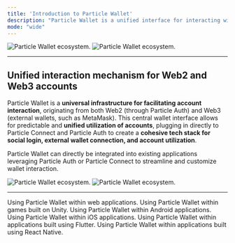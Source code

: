 ```yaml
---
title: 'Introduction to Particle Wallet'
description: "Particle Wallet is a unified interface for interacting with accounts from various origins (Particle Auth, external wallets, etc.)"
mode: "wide"
---
```


<img
  className="block dark:hidden"
  src="/api-reference/wallet/images/wallet.png"
  alt="Particle Wallet ecosystem."
/>
<img
  className="hidden dark:block"
  src="/api-reference/wallet/images/wallet.png"
  alt="Particle Wallet ecosystem."
/>

***

## Unified interaction mechanism for Web2 and Web3 accounts

Particle Wallet is a **universal infrastructure for facilitating account interaction**, originating from both Web2 (through Particle Auth) and Web3 (external wallets, such as MetaMask). This central wallet interface allows for predictable and **unified utilization of accounts**, plugging in directly to Particle Connect and Particle Auth to create a **cohesive tech stack for social login, external wallet connection, and account utilization**.

Particle Wallet can directly be integrated into existing applications leveraging Particle Auth or Particle Connect to streamline and customize wallet interaction.

<img
  className="block dark:hidden"
  src="/api-reference/wallet/images/ecosystem.png"
  alt="Particle Wallet ecosystem."
/>
<img
  className="hidden dark:block"
  src="/api-reference/wallet/images/ecosystem.png"
  alt="Particle Wallet ecosystem."
/>

***

<CardGroup cols={3}>
  <Card title="Web" href="/api-reference/wallet/desktop/web">
    Using Particle Wallet within web applications.
  </Card>
  <Card title="Unity SDK" href="/api-reference/wallet/mobile/unity">
    Using Particle Wallet within games built on Unity.
  </Card>
  <Card title="Android SDK" href="/api-reference/wallet/mobile/android">
    Using Particle Wallet within Android applications.
  </Card>
  <Card title="iOS SDK" href="/api-reference/wallet/mobile/ios">
    Using Particle Wallet within iOS applications.
  </Card>
  <Card title="Flutter SDK" href="/api-reference/wallet/mobile/flutter">
    Using Particle Wallet within applications built using Flutter.
  </Card>
  <Card title="React Native SDK" href="/api-reference/wallet/mobile/react">
    Using Particle Wallet within applications built using React Native.
  </Card>
</CardGroup>
